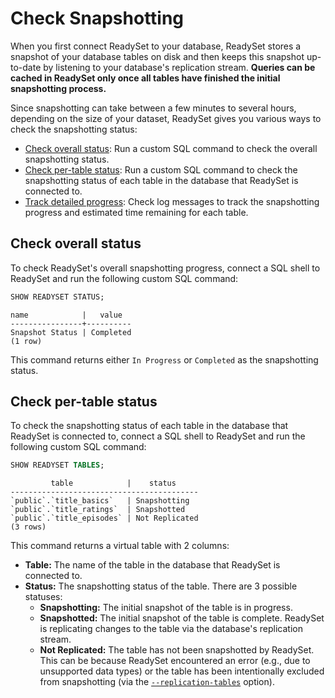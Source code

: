 
# Check Snapshotting

When you first connect ReadySet to your database, ReadySet stores a snapshot of your database tables on disk and then keeps this snapshot up-to-date by listening to your database's replication stream. **Queries can be cached in ReadySet only once all tables have finished the initial snapshotting process.**

Since snapshotting can take between a few minutes to several hours, depending on the size of your dataset, ReadySet gives you various ways to check the snapshotting status:

- [Check overall status](#check-overall-status): Run a custom SQL command to check the overall snapshotting status.
- [Check per-table status](#check-per-table-status): Run a custom SQL command to check the snapshotting status of each table in the database that ReadySet is connected to.
- [Track detailed progress](#track-detailed-progress): Check log messages to track the snapshotting progress and estimated time remaining for each table.

## Check overall status

To check ReadySet's overall snapshotting progress, connect a SQL shell to ReadySet and run the following custom SQL command:

``` sql copy 
SHOW READYSET STATUS;
```

``` {.text .no-copy}
name            |   value
----------------+----------
Snapshot Status | Completed
(1 row)
```

This command returns either `In Progress` or `Completed` as the snapshotting status.

## Check per-table status

To check the snapshotting status of each table in the database that ReadySet is connected to, connect a SQL shell to ReadySet and run the following custom SQL command:

``` sql copy 
SHOW READYSET TABLES;
```

``` {.text .no-copy}
         table            |    status
------------------------------------------
`public`.`title_basics`   | Snapshotting
`public`.`title_ratings`  | Snapshotted
`public`.`title_episodes` | Not Replicated
(3 rows)
```

This command returns a virtual table with 2 columns:

- **Table:** The name of the table in the database that ReadySet is connected to.
- **Status:** The snapshotting status of the table. There are 3 possible statuses:
    - **Snapshotting:** The initial snapshot of the table is in progress.
    - **Snapshotted:** The initial snapshot of the table is complete. ReadySet is replicating changes to the table via the database's replication stream.
    - **Not Replicated:** The table has not been snapshotted by ReadySet. This can be because ReadySet encountered an error (e.g., due to unsupported data types) or the table has been intentionally excluded from snapshotting (via the [`--replication-tables`](/reference/cli/readyset#--replication-tables) option).
